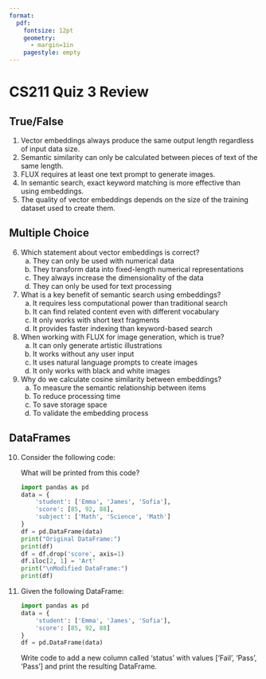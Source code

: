 ```yaml
---
format:
  pdf:
    fontsize: 12pt
    geometry:
      - margin=1in
    pagestyle: empty
---
```


# CS211 Quiz 3 Review 

## True/False

1. Vector embeddings always produce the same output length regardless of input
   data size.
2. Semantic similarity can only be calculated between pieces of text of the
   same length.
3. FLUX requires at least one text prompt to generate images.
4. In semantic search, exact keyword matching is more effective than using
   embeddings.
5. The quality of vector embeddings depends on the size of the training dataset
   used to create them.

## Multiple Choice

6. Which statement about vector embeddings is correct?
   a) They can only be used with numerical data
   b) They transform data into fixed-length numerical representations
   c) They always increase the dimensionality of the data
   d) They can only be used for text processing

7. What is a key benefit of semantic search using embeddings?
   a) It requires less computational power than traditional search
   b) It can find related content even with different vocabulary
   c) It only works with short text fragments
   d) It provides faster indexing than keyword-based search

8. When working with FLUX for image generation, which is true?
   a) It can only generate artistic illustrations
   b) It works without any user input
   c) It uses natural language prompts to create images
   d) It only works with black and white images

9. Why do we calculate cosine similarity between embeddings?
   a) To measure the semantic relationship between items
   b) To reduce processing time
   c) To save storage space
   d) To validate the embedding process

:::{.content-visible when-format="pdf"}
\newpage
:::

## DataFrames

10. Consider the following code:

    What will be printed from this code?

    ```python
    import pandas as pd
    data = {
        'student': ['Emma', 'James', 'Sofia'],
        'score': [85, 92, 88],
        'subject': ['Math', 'Science', 'Math']
    }
    df = pd.DataFrame(data)
    print("Original DataFrame:")
    print(df)
    df = df.drop('score', axis=1)
    df.iloc[2, 1] = 'Art' 
    print("\nModified DataFrame:")
    print(df)
    ```

11. Given the following DataFrame:

    ```python
    import pandas as pd
    data = {
        'student': ['Emma', 'James', 'Sofia'],
        'score': [85, 92, 88]
    }
    df = pd.DataFrame(data)
    ```

    Write code to add a new column called 'status' with values ['Fail', 'Pass',
    'Pass'] and print the resulting DataFrame.
